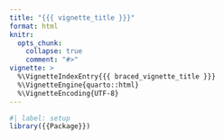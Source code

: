 ```yaml
---
title: "{{{ vignette_title }}}"
format: html
knitr:
  opts_chunk: 
    collapse: true
    comment: "#>"
vignette: >
  %\VignetteIndexEntry{{{ braced_vignette_title }}}
  %\VignetteEngine{quarto::html}
  %\VignetteEncoding{UTF-8}
---
```


```r
#| label: setup
library({{Package}})
```

